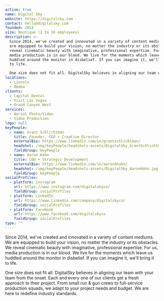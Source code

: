 ```yaml
---
active: true
name: Digital Sky
website: https://digitalsky.com
contact: hello@digitalsky.com
founded: 2014
size: Boutique (2 to 10 employees)
description: >-
  Since 2014, we've created and innovated in a variety of content mediums. We
  are equipped to build your vision, no matter the industry or its obstacles. We
  reveal cinematic beauty with imaginative, professional expertise. For us,
  media production is in our blood. We live for the moments which leave us
  huddled around the monitor in disbelief. If you can imagine it, we'll bring it
  to life.

  One size does not fit all. DigitalSky believes in aligning our team with your team from the onset. Each and every one of our clients get a fresh approach to their project. From small run & gun crews to full-service production squads, we adapt to your project needs and budget. We are here to redefine industry standards.
locations:
  - Lincoln
  - Omaha
clients:
  - Capital Dental
  - Visit Las Vegas
  - Grand Canyon West
services:
  - Aerial Photo/Video
  - Video Production
logo: null
keyPeople:
  - name: Grant Schlichtman
    title: Founder, CEO + Creative Director
    externalBio: https://www.linkedin.com/in/grantschlichtman/
    headshot: /img/keyPeople/headshots-assets/DigitalSky_GrantSchlichtman.jpg
    fieldGroup: keyPeople
  - name: Aaron Hahn
    title: COO + Strategic Development
    externalBio: https://www.linkedin.com/in/aarondhahn/
    headshot: /img/keyPeople/headshots-assets/DigitalSky_AaronHahn.jpg
    fieldGroup: keyPeople
socialProfiles:
  - platform: Instagram
    url: https://www.instagram.com/digitalskyco/
    fieldGroup: socialProfiles
  - platform: LinkedIn
    url: https://www.linkedin.com/company/digitalskyco/
    fieldGroup: socialProfiles
  - platform: Facebook
    url: https://www.facebook.com/digitalskyco
    fieldGroup: socialProfiles
type: ""
---
```


Since 2014, we've created and innovated in a variety of content mediums. We are equipped to build your vision, no matter the industry or its obstacles. We reveal cinematic beauty with imaginative, professional expertise. For us, media production is in our blood. We live for the moments which leave us huddled around the monitor in disbelief. If you can imagine it, we'll bring it to life.

One size does not fit all. DigitalSky believes in aligning our team with your team from the onset. Each and every one of our clients get a fresh approach to their project. From small run & gun crews to full-service production squads, we adapt to your project needs and budget. We are here to redefine industry standards.